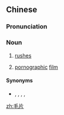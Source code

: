 ==Chinese==
{{zh-forms|lit=raw film}}

===Pronunciation===
{{zh-pron
|m=máopiàn,máopiān,er=y,2er=y
|cat=n
}}

===Noun===
{{zh-noun}}

# {{lb|zh|film}} [[rushes]]
# {{lb|zh|slang}} [[pornographic]] [[film]]

====Synonyms====
* {{zh-l|黃片}}, {{zh-l|情慾片}}, {{zh-l|三級片}}, {{zh-l|色情片}}, {{zh-l|A片}}

[[zh:毛片]]